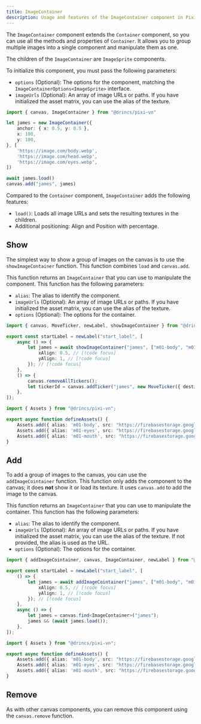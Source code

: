 ```yaml
---
title: ImageContainer
description: Usage and features of the ImageContainer component in Pixi’VN for grouping and manipulating multiple images as a single canvas component.
---
```


The `ImageContainer` component extends the <DynamicLink href="/start/canvas-components#base-components">`Container`</DynamicLink> component, so you can use all the methods and properties of `Container`. It allows you to group multiple images into a single component and manipulate them as one.

The children of the `ImageContainer` are <DynamicLink href="/start/canvas-images">`ImageSprite`</DynamicLink> components.

To initialize this component, you must pass the following parameters:

- `options` (Optional): The options for the component, matching the `ImageContainerOptions<ImageSprite>` interface.
- `imageUrls` (Optional): An array of image URLs or paths. If you have initialized the <DynamicLink href="/start/assets-management#initialize-the-asset-matrix-at-project-start">asset matrix</DynamicLink>, you can use the alias of the texture.

```ts
import { canvas, ImageContainer } from "@drincs/pixi-vn"

let james = new ImageContainer({
    anchor: { x: 0.5, y: 0.5 },
    x: 100,
    y: 100,
}, [
    'https://image.com/body.webp',
    'https://image.com/head.webp',
    'https://image.com/eyes.webp',
])

await james.load()
canvas.add("james", james)
```

Compared to the `Container` component, `ImageContainer` adds the following features:

- `load()`: Loads all image URLs and sets the resulting textures in the children.
- Additional positioning: <DynamicLink href="/start/canvas-position">Align and Position with percentage</DynamicLink>.

## Show

The simplest way to show a group of images on the canvas is to use the `showImageContainer` function. This function combines `load` and <DynamicLink href="/start/canvas-functions#add-a-canvas-component">`canvas.add`</DynamicLink>.

This function returns an `ImageContainer` that you can use to manipulate the component. This function has the following parameters:

- `alias`: The <DynamicLink href="/start/canvas-alias">alias</DynamicLink> to identify the component.
- `imageUrls` (Optional): An array of image URLs or paths. If you have initialized the <DynamicLink href="/start/assets-management#initialize-the-asset-matrix-at-project-start">asset matrix</DynamicLink>, you can use the alias of the texture.
- `options` (Optional): The options for the container.

```ts tab="labels/startLabel.ts"
import { canvas, MoveTicker, newLabel, showImageContainer } from "@drincs/pixi-vn";

export const startLabel = newLabel("start_label", [
    async () => {
        let james = await showImageContainer("james", ["m01-body", "m01-eyes", "m01-mouth"], { // [!code focus]
            xAlign: 0.5, // [!code focus]
            yAlign: 1, // [!code focus]
        }); // [!code focus]
    },
    () => {
        canvas.removeAllTickers();
        let tickerId = canvas.addTicker("james", new MoveTicker({ destination: { x: 0, y: 1, type: "align" } }));
    },
]);
```

```ts tab="utils/defineAssets.ts"
import { Assets } from "@drincs/pixi-vn";

export async function defineAssets() {
    Assets.add({ alias: 'm01-body', src: "https://firebasestorage.googleapis.com/v0/b/pixi-vn.appspot.com/o/public%2Fbreakdown%2Fm01%2Fm01-body.webp?alt=media" })
    Assets.add({ alias: 'm01-eyes', src: "https://firebasestorage.googleapis.com/v0/b/pixi-vn.appspot.com/o/public%2Fbreakdown%2Fm01%2Fm01-eyes-smile.webp?alt=media" })
    Assets.add({ alias: 'm01-mouth', src: "https://firebasestorage.googleapis.com/v0/b/pixi-vn.appspot.com/o/public%2Fbreakdown%2Fm01%2Fm01-mouth-smile00.webp?alt=media" })
}
```

<Sandbox
  template="qz66sg"
  entry="/src/labels/startLabel.ts,/src/utils/assets-utility.ts"
/>

## Add

To add a group of images to the canvas, you can use the `addImageCointainer` function. This function only adds the component to the canvas; it does **not** show it or load its texture. It uses <DynamicLink href="/start/canvas-functions#add-a-canvas-component">`canvas.add`</DynamicLink> to add the image to the canvas.

This function returns an `ImageContainer` that you can use to manipulate the container. This function has the following parameters:

- `alias`: The <DynamicLink href="/start/canvas-alias">alias</DynamicLink> to identify the component.
- `imageUrls` (Optional): An array of image URLs or paths. If you have initialized the <DynamicLink href="/start/assets-management#initialize-the-asset-matrix-at-project-start">asset matrix</DynamicLink>, you can use the alias of the texture. If not provided, the alias is used as the URL.
- `options` (Optional): The options for the container.

```ts tab="labels/startLabel.ts"
import { addImageCointainer, canvas, ImageContainer, newLabel } from "@drincs/pixi-vn";

export const startLabel = newLabel("start_label", [
    () => {
        let james = await addImageCointainer("james", ["m01-body", "m01-eyes", "m01-mouth"], { // [!code focus]
            xAlign: 0.5, // [!code focus]
            yAlign: 1, // [!code focus]
        }); // [!code focus]
    },
    async () => {
        let james = canvas.find<ImageContainer>("james");
        james && (await james.load());
    },
]);
```

```ts tab="utils/defineAssets.ts"
import { Assets } from "@drincs/pixi-vn";

export async function defineAssets() {
    Assets.add({ alias: 'm01-body', src: "https://firebasestorage.googleapis.com/v0/b/pixi-vn.appspot.com/o/public%2Fbreakdown%2Fm01%2Fm01-body.webp?alt=media" })
    Assets.add({ alias: 'm01-eyes', src: "https://firebasestorage.googleapis.com/v0/b/pixi-vn.appspot.com/o/public%2Fbreakdown%2Fm01%2Fm01-eyes-smile.webp?alt=media" })
    Assets.add({ alias: 'm01-mouth', src: "https://firebasestorage.googleapis.com/v0/b/pixi-vn.appspot.com/o/public%2Fbreakdown%2Fm01%2Fm01-mouth-smile00.webp?alt=media" })
}
```

<Sandbox
  template="ptqws3"
  entry="/src/labels/startLabel.ts,/src/utils/assets-utility.ts"
/>

## Remove

As with other canvas components, you can remove this component using the <DynamicLink href="/start/canvas-functions#remove-a-canvas-component">`canvas.remove`</DynamicLink> function.
